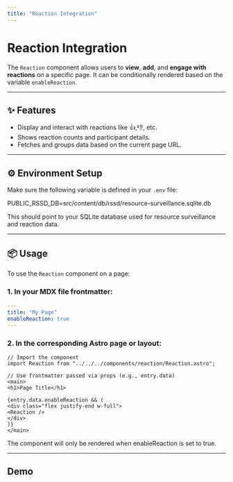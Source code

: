 ```yaml
---
title: "Reaction Integration"
---
```


# Reaction Integration

The `Reaction` component allows users to **view**, **add**, and **engage with reactions** on a specific page. It can be conditionally rendered based on the variable `enableReaction`.

---

## ✨ Features

- Display and interact with reactions like 👍,👎, etc.
- Shows reaction counts and participant details.
- Fetches and groups data based on the current page URL.

---

## ⚙️ Environment Setup

Make sure the following variable is defined in your `.env` file:

PUBLIC_RSSD_DB=src/content/db/rssd/resource-surveillance.sqlite.db

This should point to your SQLite database used for resource surveillance and reaction data.

---

## 📦 Usage

To use the `Reaction` component on a page:

### 1. In your MDX file frontmatter:

```yaml
---
title: "My Page"
enableReaction: true
---
```

### 2. In the corresponding Astro page or layout:

```
// Import the component
import Reaction from "../../../components/reaction/Reaction.astro";

// Use frontmatter passed via props (e.g., entry.data)
<main>
<h1>Page Title</h1>

{entry.data.enableReaction && (
<div class="flex justify-end w-full">
<Reaction />
</div>
)}
</main>
```

The component will only be rendered when enableReaction is set to true.

---

## Demo


<Reaction />
